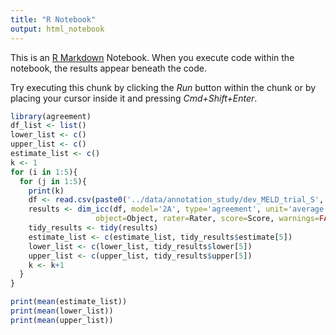 ```yaml
---
title: "R Notebook"
output: html_notebook
---
```


This is an [R Markdown](http://rmarkdown.rstudio.com) Notebook. When you execute code within the notebook, the results appear beneath the code. 

Try executing this chunk by clicking the *Run* button within the chunk or by placing your cursor inside it and pressing *Cmd+Shift+Enter*. 

```r
library(agreement)
df_list <- list()
lower_list <- c()
upper_list <- c()
estimate_list <- c()
k <- 1
for (i in 1:5){
  for (j in 1:5){
    print(k)
    df <- read.csv(paste0('../data/annotation_study/dev_MELD_trial_S', i, 'C', j, '_R6_long.csv'))
    results <- dim_icc(df, model='2A', type='agreement', unit='average',
                   object=Object, rater=Rater, score=Score, warnings=FALSE)
    tidy_results <- tidy(results)
    estimate_list <- c(estimate_list, tidy_results$estimate[5])
    lower_list <- c(lower_list, tidy_results$lower[5])
    upper_list <- c(upper_list, tidy_results$upper[5])
    k <- k+1
  }
}
```


```r
print(mean(estimate_list))
print(mean(lower_list))
print(mean(upper_list))
```


